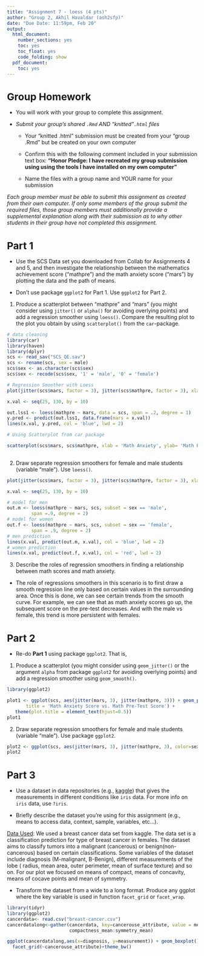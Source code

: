 ---
title: "Assignment 7 - loess (4 pts)"
author: "Group 2, Akhil Havaldar (ash2sfp)"
date: "Due Date: 11:59pm, Feb 20"
output:
  html_document:
    number_sections: yes
    toc: yes
    toc_float: yes
    code_folding: show
  pdf_document:
    toc: yes
---

```{=html}
<style>
h1.title {
  font-size: 30px;
}
h1 {
  font-size: 26px;
}
h2 {
  font-size: 22px;
}
h3 { 
  font-size: 18px;
}

</style>
```

# Group Homework 

- You will work with your group to complete this assignment.

- *Submit your group's shared `.Rmd` AND "knitted"`.html` files*
    
    +  Your "knitted .html" submission must be created from your "group .Rmd" but be created on your own computer
    
    + Confirm this with the following comment included in your submission text box: **"Honor Pledge: I have recreated my group submission using using the tools I have installed on my own computer"**
    
    + Name the files with a group name and YOUR name for your submission

*Each group member must be able to submit this assignment as created from their own computer. If only some members of the group submit the required files, those group members must additionally provide a supplemental explanation along with their submission as to why other students in their group have not completed this assignment.*


# Part 1 

- Use the SCS Data set you downloaded from Collab for Assignments 4 and 5, and then investigate the relationship between the mathematics achievement score (“mathpre”) and the math anxiety score (“mars”) by plotting the data and the path of means. 

- Don't use package `ggplot2` for Part 1. Use `ggplot2` for Part 2.

(1) Produce a scatterplot between “mathpre” and “mars” (you might consider using `jitter()` or `alpha()` for avoiding overlying points) and add a regression smoother using `loess()`. Compare the resulting plot to the plot you obtain by using `scatterplot()` from the `car`-package.
 
```{r}
# data cleaning
library(car)
library(haven)
library(dplyr)
scs <- read_sav("SCS_QE.sav")
scs <- rename(scs, sex = male)
scs$sex <- as.character(scs$sex)
scs$sex <- recode(scs$sex, '1' = 'male', '0' = 'female')
```


```{r}
# Regression Smoother with Loess
plot(jitter(scs$mars, factor = 3), jitter(scs$mathpre, factor = 3), xlab = 'Math Anxiety', ylab = 'Math Pre=Test', main= 'Math Pre-Test vs. Math Anxiety', cex = .4, pch = 16) 

x.val <- seq(25, 130, by = 10)

out.lss1 <- loess(mathpre ~ mars, data = scs, span = .2, degree = 1)
y.pred <- predict(out.lss1, data.frame(mars = x.val))
lines(x.val, y.pred, col = 'blue', lwd = 2)
```

```{r}
# Using Scatterplot from car package

scatterplot(scs$mars, scs$mathpre, xlab = 'Math Anxiety', ylab= 'Math Pre-Test', main= 'Math Pre-Test vs. Math Anxiety')
  
```


(2) Draw separate regression smoothers for female and male students (variable “male”). Use `loess()`.

```{r}
plot(jitter(scs$mars, factor = 3), jitter(scs$mathpre, factor = 3), xlab = 'Math Anxiety', ylab = 'Math Pre=Test', main= 'Math Pre-Test vs. Math Anxiety', cex = .4, pch = 16) 

x.val <- seq(25, 130, by = 10)

# model for men
out.m <- loess(mathpre ~ mars, scs, subset = sex == 'male', 
         span =.9, degree = 2)
# model for women
out.f <- loess(mathpre ~ mars, scs, subset = sex == 'female', 
         span = .9, degree = 2)
# men prediction
lines(x.val, predict(out.m, x.val), col = 'blue', lwd = 2)
# women prediction
lines(x.val, predict(out.f, x.val), col = 'red', lwd = 2) 
```


(3) Describe the roles of regression smoothers in finding a relationship between math scores and math anxiety. 
- The role of regressions smoothers in this scenario is to first draw a smooth regression line only based on certain values in the surrounding area. Once this is done, we can see certain trends from the smooth curve. For example, we can see that as math anxiety scores go up, the subsequent score on the pre-test decreases. And with the male vs female, this trend is more persistent with females. 


# Part 2

- Re-do **Part 1** using package `ggplot2`. That is, 

(1) Produce a scatterplot (you might consider using `geom_jitter()` or the argument `alpha` from package `ggplot2` for avoiding overlying points) and add a regression smoother using `geom_smooth()`. 

```{r}
library(ggplot2)

plot1 <- ggplot(scs, aes(jitter(mars, 3), jitter(mathpre, 3))) + geom_point() + geom_smooth(method = 'loess', formula = 'y ~ x', se = T) + labs(x = 'Math Anxiety Score', y = 'Math Pre-Test Score', 
       title = 'Math Anxiety Score vs. Math Pre-Test Score') +
   theme(plot.title = element_text(hjust=0.5))
plot1
```

(2) Draw separate regression smoothers for female and male students (variable “male”). Use package `ggplot2`.

```{r}
plot2 <- ggplot(scs, aes(jitter(mars, 3), jitter(mathpre, 3), color=sex)) + geom_point() + geom_smooth(method = 'loess', formula = 'y ~ x', se = T) + labs(x = 'Math Anxiety Score', y = 'Math Pre-Test Score', title = 'Math Anxiety Score vs. Math Pre-Test Score') + theme(plot.title = element_text(hjust=0.5))
plot2

```


# Part 3

- Use a dataset in data repositories (e.g., [kaggle](https://www.kaggle.com/datasets)) that gives the measurements in different conditions like `iris` data. For more info on `iris` data, use `?iris`.

- Briefly describe the dataset you're using for this assignment (e.g., means to access data, context, sample, variables, etc...).


[Data Used](https://www.kaggle.com/yasserh/breast-cancer-dataset): We used a breast cancer data set from kaggle. The data set is a classification prediction for type of breast cancer in females. The dataset aims to classify tumors into a malignant (cancerous) or benign(non-cancerous) based on certain classifications. Some variables of the dataset include diagnosis (M-malignant, B-Benign), different measurements of the lobe ( radius, mean area, outer perimeter, mean of surface texture) and so on. For our plot we focused on means of compact, means of concavity, means of cocave points and mean of symmetry. 
   
- Transform the dataset from a wide to a long format. Produce any ggplot where the key variable is used in function `facet_grid` or `facet_wrap`.


```{r}
library(tidyr)
library(ggplot2)
cancerdata<- read.csv("breast-cancer.csv")
cancerdatalong<-gather(cancerdata, key=cancerouse_attribute, value = measurement,
                       compactness_mean:symmetry_mean)

ggplot(cancerdatalong,aes(x=diagnosis, y=measurement)) + geom_boxplot()+
  facet_grid(~cancerouse_attribute)+theme_bw()

```



